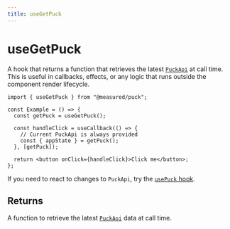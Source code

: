 ```yaml
---
title: useGetPuck
---
```


# useGetPuck

A hook that returns a function that retrieves the latest [`PuckApi`](/docs/api-reference/puck-api) at call time. This is useful in callbacks, effects, or any logic that runs outside the component render lifecycle.

```tsx copy
import { useGetPuck } from "@measured/puck";

const Example = () => {
  const getPuck = useGetPuck();

  const handleClick = useCallback(() => {
    // Current PuckApi is always provided
    const { appState } = getPuck();
  }, [getPuck]);

  return <button onClick={handleClick}>Click me</button>;
};
```

If you need to react to changes to `PuckApi`, try the [`usePuck` hook](use-puck).

## Returns

A function to retrieve the latest [`PuckApi`](/docs/api-reference/puck-api) data at call time.
